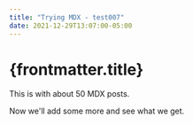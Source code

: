 ```yaml
---
title: "Trying MDX - test007"
date: 2021-12-29T13:07:00-05:00
---
```


# {frontmatter.title}

This is with about 50 MDX posts.

Now we'll add some more and see what we get.
